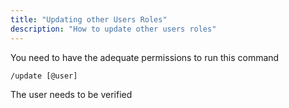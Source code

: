 ```yaml
---
title: "Updating other Users Roles"
description: "How to update other users roles"
---
```


<Warning>
  You need to have the adequate permissions to run this command
</Warning>

```
/update [@user]
```

<Warning>
  The user needs to be verified
</Warning>